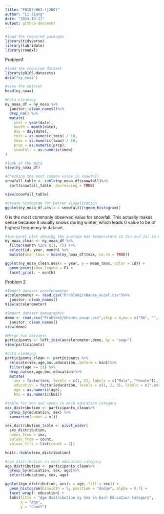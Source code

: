```yaml
---
title: "P8105-HW3-lj2607"
author: "Li Jiang"
date: "2024-10-11"
output: github-document
---
```


```r
#load the required packages
library(tidyverse)
library(lubridate)
library(readxl)
```

Problem1

```r
#load the required dataset
library(p8105.datasets)
data("ny_noaa")

#view the dataset
head(ny_noaa)
```

```r
#Data cleaning
ny_noaa_df = ny_noaa %>%
  janitor::clean_names()%>%
  drop_na() %>%
  mutate(
    year = year(date), 
    month = month(date),
    day = day(date),
    tmin = as.numeric(tmin) / 10,
    tmax = as.numeric(tmax) / 10,
    prcp = as.numeric(prcp),
    snowfall = as.numeric(snow)
)

#look at the data
view(ny_noaa_df)
```

```r
#Checking the most common value in snowfall
snowfall_table <- table(ny_noaa_df$snowfall)%>% 
  sort(snowfall_table, decreasing = TRUE)

view(snowfall_table)

#create histogram for better visualization
ggplot(ny_noaa_df,aes(x = snowfall))+geom_histogram()

```

0 is the most commonly observed value for snowfall. This actually makes sense because it usually snows during winter, which leads 0 value to be of highest frequency in dataset.

```r
#two-panel plot showing the average max temperature in Jan and Jul in each station across years
ny_noaa_clean <- ny_noaa_df %>%
  filter(month %in% c(1, 7)) %>% 
  select(id, year, month) %>% 
  mutate(mean_tmax = mean(ny_noaa_df$tmax, na.rm = TRUE))
```


```r
ggplot(ny_noaa_clean,aes(x = year, y = mean_tmax, color = id)) +
  geom_point(show.legend = F) +
  facet_grid(. ~ month)
```

Problem 2

```r
#Import dataset accelerometer 
accelerometer <- read.csv("Problem2/nhanes_accel.csv")%>%
  janitor::clean_names()
View(accelerometer)
```

```r
#Import dataset demographic
demo <- read.csv("Problem2/nhanes_covar.csv",skip = 4,na = c("NA", "", "."))%>%
  janitor::clean_names()
view(demo)
```

```r
#Merge two datasets
participants <- left_join(accelerometer,demo, by = 'seqn')
view(participants)
```

```r
#data cleaning
participants_clean <- participants %>%
  relocate(sex,age,bmi,education,.before = min1)%>%
  filter(age >= 21) %>%
  drop_na(sex,age,bmi,education)%>%
  mutate(
    sex = factor(sex, levels = c(1, 2), labels = c("Male", "Female")),
    education = factor(education, levels = c(1, 2, 3), labels = c("Less than high school", "High school equivalent", "More than high school")),
    age = as.numeric(age),
    bmi = as.numeric(bmi))
```

```r
#table for men and women in each education category
sex_distribution <- participants_clean%>%
  group_by(education, sex) %>%
  summarize(count = n())

sex_distribution_table <- pivot_wider(
  sex_distribution,
  names_from = sex,
  values_from = count,
  values_fill = list(count = 0))

knitr::kable(sex_distribution)
```


```r
#age distribution in each education category
age_distribution <- participants_clean%>%
  group_by(education, sex, age)%>%
  select(education, sex, age)

ggplot(age_distribution, aes(x = age, fill = sex)) +
  geom_histogram(binwidth = 5, position = "dodge", alpha = 0.7) +
  facet_wrap(~ education) +
  labs(title = "Age Distribution by Sex in Each Education Category",
       x = "Age",
       y = "Count")
```

```r

```


